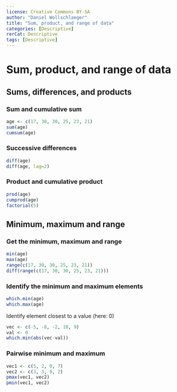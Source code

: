 ---
license: Creative Commons BY-SA
author: "Daniel Wollschlaeger"
title: "Sum, product, and range of data"
categories: [Descriptive]
rerCat: Descriptive
tags: [Descriptive]
---

Sum, product, and range of data
=========================

Sums, differences, and products
-------------------------

### Sum and cumulative sum

```{r}
age <- c(17, 30, 30, 25, 23, 21)
sum(age)
cumsum(age)
```

### Successive differences

```{r}
diff(age)
diff(age, lag=2)
```

### Product and cumulative product

```{r}
prod(age)
cumprod(age)
factorial(5)
```

Minimum, maximum and range
-------------------------

### Get the minimum, maximum and range

```{r}
min(age)
max(age)
range(c(17, 30, 30, 25, 23, 21))
diff(range(c(17, 30, 30, 25, 23, 21)))
```

### Identify the minimum and maximum elements

```{r}
which.min(age)
which.max(age)
```

Identify element closest to a value (here: 0)

```{r}
vec <- c(-5, -8, -2, 10, 9)
val <- 0
which.min(abs(vec-val))
```

### Pairwise minimum and maximum

```{r}
vec1 <- c(5, 2, 0, 7)
vec2 <- c(3, 3, 9, 2)
pmax(vec1, vec2)
pmin(vec1, vec2)
```
